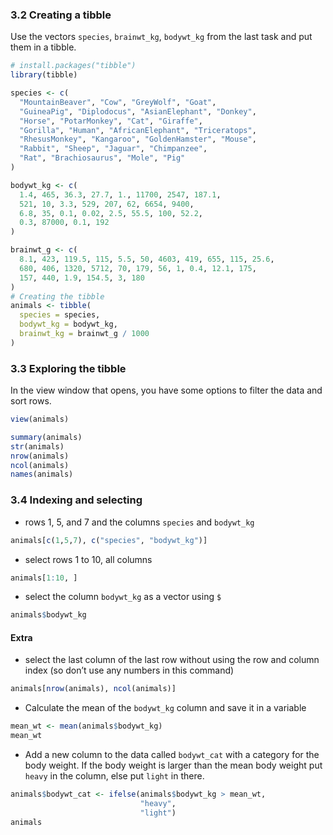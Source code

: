 ### 3.2 Creating a tibble

Use the vectors `species`, `brainwt_kg`, `bodywt_kg` from the last task and put them in a tibble.

```r
# install.packages("tibble")
library(tibble)

species <- c(
  "MountainBeaver", "Cow", "GreyWolf", "Goat",
  "GuineaPig", "Diplodocus", "AsianElephant", "Donkey",
  "Horse", "PotarMonkey", "Cat", "Giraffe",
  "Gorilla", "Human", "AfricanElephant", "Triceratops",
  "RhesusMonkey", "Kangaroo", "GoldenHamster", "Mouse",
  "Rabbit", "Sheep", "Jaguar", "Chimpanzee",
  "Rat", "Brachiosaurus", "Mole", "Pig"
)

bodywt_kg <- c(
  1.4, 465, 36.3, 27.7, 1., 11700, 2547, 187.1,
  521, 10, 3.3, 529, 207, 62, 6654, 9400,
  6.8, 35, 0.1, 0.02, 2.5, 55.5, 100, 52.2,
  0.3, 87000, 0.1, 192
)

brainwt_g <- c(
  8.1, 423, 119.5, 115, 5.5, 50, 4603, 419, 655, 115, 25.6,
  680, 406, 1320, 5712, 70, 179, 56, 1, 0.4, 12.1, 175,
  157, 440, 1.9, 154.5, 3, 180
)
# Creating the tibble 
animals <- tibble(
  species = species,
  bodywt_kg = bodywt_kg,
  brainwt_kg = brainwt_g / 1000
)
```


### 3.3 Exploring the tibble

In the view window that opens, you have some options to filter the data and sort rows.

```r
view(animals)
```

```r
summary(animals)
str(animals)
nrow(animals)
ncol(animals)
names(animals)
```

### 3.4 Indexing and selecting

- rows 1, 5, and 7 and the columns `species` and `bodywt_kg`

```r
animals[c(1,5,7), c("species", "bodywt_kg")]
```

- select rows 1 to 10, all columns

```r
animals[1:10, ]
```

- select the column `bodywt_kg` as a vector using `$`

```r
animals$bodywt_kg
```

#### Extra

- select the last column of the last row without using the row and column index (so don't use any numbers in this command)

```r
animals[nrow(animals), ncol(animals)]
```

- Calculate the mean of the `bodywt_kg` column and save it in a variable

```r
mean_wt <- mean(animals$bodywt_kg)
mean_wt
```

- Add a new column to the data called `bodywt_cat` with a category for the body weight. If the body weight is larger than the mean body weight put `heavy` in the column, else put `light` in there.

```r
animals$bodywt_cat <- ifelse(animals$bodywt_kg > mean_wt,
                             "heavy", 
                             "light")
animals
```

